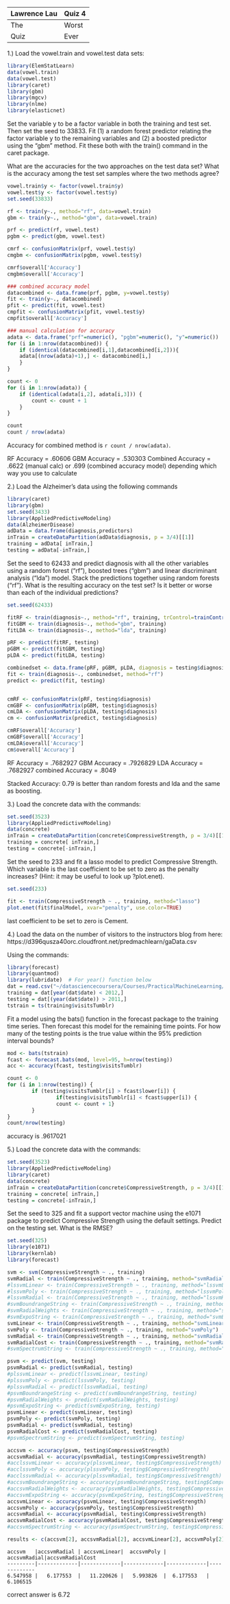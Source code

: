 Lawrence Lau | Quiz 4
-------------| -------------
The          | Worst
Quiz         | Ever




1.) Load the vowel.train and vowel.test data sets:

```r
library(ElemStatLearn)
data(vowel.train)
data(vowel.test)
library(caret)
library(gbm)
library(mgcv)
library(nlme)
library(elasticnet)
```

Set the variable y to be a factor variable in both the training and test set. Then set the seed to 33833. Fit (1) a random forest predictor relating the factor variable y to the remaining variables and (2) a boosted predictor using the "gbm" method. Fit these both with the train() command in the caret package. 

What are the accuracies for the two approaches on the test data set? What is the accuracy among the test set samples where the two methods agree?

```r
vowel.train$y <- factor(vowel.train$y)
vowel.test$y <- factor(vowel.test$y)
set.seed(33833)

rf <- train(y~., method="rf", data=vowel.train)
gbm <- train(y~., method="gbm", data=vowel.train)
```

```r
prf <- predict(rf, vowel.test)
pgbm <- predict(gbm, vowel.test)

cmrf <- confusionMatrix(prf, vowel.test$y)
cmgbm <- confusionMatrix(pgbm, vowel.test$y)

cmrf$overall['Accuracy']
cmgbm$overall['Accuracy']

### combined accuracy model
datacombined <- data.frame(prf, pgbm, y=vowel.test$y)
fit <- train(y~., datacombined)
pfit <- predict(fit, vowel.test)
cmpfit <- confusionMatrix(pfit, vowel.test$y)
cmpfit$overall['Accuracy']


```


```r
### manual calculation for accuracy
adata <- data.frame("prf"=numeric(), "pgbm"=numeric(), "y"=numeric())
for (i in 1:nrow(datacombined)) {
    if (identical(datacombined[i,1],datacombined[i,2])){
    adata[(nrow(adata)+1),] <- datacombined[i,]
    }
}

count <- 0
for (i in 1:nrow(adata)) {
    if (identical(adata[i,2], adata[i,3])) {
        count <- count + 1
    }
}

count
count / nrow(adata)
```

Accuracy for combined method is `r count / nrow(adata)`.

RF Accuracy = .60606 
GBM Accuracy = .530303
Combined Accuracy = .6622 (manual calc) or .699 (combined accuracy model) depending which way you use to calculate

2.)  Load the Alzheimer's data using the following commands

```r
library(caret)
library(gbm)
set.seed(3433)
library(AppliedPredictiveModeling)
data(AlzheimerDisease)
adData = data.frame(diagnosis,predictors)
inTrain = createDataPartition(adData$diagnosis, p = 3/4)[[1]]
training = adData[ inTrain,]
testing = adData[-inTrain,]
```

Set the seed to 62433 and predict diagnosis with all the other variables using a random forest ("rf"), boosted trees ("gbm") and linear discriminant analysis ("lda") model. Stack the predictions together using random forests ("rf"). What is the resulting accuracy on the test set? Is it better or worse than each of the individual predictions?

```r
set.seed(62433)

fitRF <- train(diagnosis~., method="rf", training, trControl=trainControl(number=3))
fitGBM <- train(diagnosis~., method="gbm", training)
fitLDA <- train(diagnosis~., method="lda", training)
```

```r
pRF <- predict(fitRF, testing)
pGBM <- predict(fitGBM, testing)
pLDA <- predict(fitLDA, testing)

combinedset <- data.frame(pRF, pGBM, pLDA, diagnosis = testing$diagnosis)
fit <- train(diagnosis~., combinedset, method="rf")
predict <- predict(fit, testing)


cmRF <- confusionMatrix(pRF, testing$diagnosis)
cmGBF <- confusionMatrix(pGBM, testing$diagnosis)
cmLDA <- confusionMatrix(pLDA, testing$diagnosis)
cm <- confusionMatrix(predict, testing$diagnosis)

cmRF$overall['Accuracy']
cmGBF$overall['Accuracy']
cmLDA$overall['Accuracy']
cm$overall['Accuracy']
```

RF Accuracy = .7682927
GBM Accuracy = .7926829
LDA Accuracy = .7682927
combined Accuracy = .8049

Stacked Accuracy: 0.79 is better than random forests and lda and the same as boosting.

3.)  Load the concrete data with the commands:
```r
set.seed(3523)
library(AppliedPredictiveModeling)
data(concrete)
inTrain = createDataPartition(concrete$CompressiveStrength, p = 3/4)[[1]]
training = concrete[ inTrain,]
testing = concrete[-inTrain,]
```

Set the seed to 233 and fit a lasso model to predict Compressive Strength. Which variable is the last coefficient to be set to zero as the penalty increases? (Hint: it may be useful to look up ?plot.enet).

```r
set.seed(233)

fit <- train(CompressiveStrength ~ ., training, method="lasso")
plot.enet(fit$finalModel, xvar="penalty", use.color=TRUE)
```

last coefficient to be set to zero is Cement.

4.) Load the data on the number of visitors to the instructors blog from here: 
https://d396qusza40orc.cloudfront.net/predmachlearn/gaData.csv

Using the commands:

```r
library(forecast)
library(quantmod)
library(lubridate)  # For year() function below
dat = read.csv("~/datasciencecoursera/Courses/PracticalMachineLearning/gaData.csv")
training = dat[year(dat$date) < 2012,]
testing = dat[(year(dat$date)) > 2011,]
tstrain = ts(training$visitsTumblr)
```

Fit a model using the bats() function in the forecast package to the training time series. Then forecast this model for the remaining time points. For how many of the testing points is the true value within the 95% prediction interval bounds?

```r
mod <- bats(tstrain)
fcast <- forecast.bats(mod, level=95, h=nrow(testing))
acc <- accuracy(fcast, testing$visitsTumblr)

count <- 0
for (i in 1:nrow(testing)) {
        if (testing$visitsTumblr[i] > fcast$lower[i]) {
                if(testing$visitsTumblr[i] < fcast$upper[i]) {
                count <- count + 1}
        }
}
count/nrow(testing)
```

accuracy is .9617021

5.) Load the concrete data with the commands:

```r
set.seed(3523)
library(AppliedPredictiveModeling)
library(caret)
data(concrete)
inTrain = createDataPartition(concrete$CompressiveStrength, p = 3/4)[[1]]
training = concrete[ inTrain,]
testing = concrete[-inTrain,]
```

Set the seed to 325 and fit a support vector machine using the e1071 package to predict Compressive Strength using the default settings. Predict on the testing set. What is the RMSE?

```r
set.seed(325)
library(e1071)
library(kernlab)
library(forecast)

svm <- svm(CompressiveStrength ~ ., training)
svmRadial <- train(CompressiveStrength ~ ., training, method="svmRadial")
#lssvmLinear <- train(CompressiveStrength ~ ., training, method="lssvmLinear")
#lssvmPoly <- train(CompressiveStrength ~ ., training, method="lssvmPoly")
#lssvmRadial <- train(CompressiveStrength ~ ., training, method="lssvmRadial")
#svmBoundrangeString <- train(CompressiveStrength ~ ., training, method="svmBoundrangeString")
#svmRadialWeights <- train(CompressiveStrength ~ ., training, method="svmRadialWeights")
#svmExpoString <- train(CompressiveStrength ~ ., training, method="svmExpoString")
svmLinear <- train(CompressiveStrength ~ ., training, method="svmLinear")
svmPoly <- train(CompressiveStrength ~ ., training, method="svmPoly")
svmRadial <- train(CompressiveStrength ~ ., training, method="svmRadial")
svmRadialCost <- train(CompressiveStrength ~ ., training, method="svmRadialCost")
#svmSpectrumString <- train(CompressiveStrength ~ ., training, method="svmSpectrumString")

psvm <- predict(svm, testing)
psvmRadial <- predict(svmRadial, testing)
#plssvmLinear <- predict(lssvmLinear, testing)
#plssvmPoly <- predict(lssvmPoly, testing)
#plssvmRadial <- predict(lssvmRadial, testing)
#psvmBoundrangeString <- predict(svmBoundrangeString, testing)
#psvmRadialWeights <- predict(svmRadialWeights, testing)
#psvmExpoString <- predict(svmExpoString, testing)
psvmLinear <- predict(svmLinear, testing)
psvmPoly <- predict(svmPoly, testing)
psvmRadial <- predict(svmRadial, testing)
psvmRadialCost <- predict(svmRadialCost, testing)
#psvmSpectrumString <- predict(svmSpectrumString, testing)

accsvm <- accuracy(psvm, testing$CompressiveStrength)
accsvmRadial <- accuracy(psvmRadial, testing$CompressiveStrength)
#acclssvmLinear <- accuracy(plssvmLinear, testing$CompressiveStrength)
#acclssvmPoly <- accuracy(plssvmPoly, testing$CompressiveStrength)
#acclssvmRadial <- accuracy(plssvmRadial, testing$CompressiveStrength)
#accsvmBoundrangeString <- accuracy(psvmBoundrangeString, testing$CompressiveStrength)
#accsvmRadialWeights <- accuracy(psvmRadialWeights, testing$CompressiveStrength)
#accsvmExpoString <- accuracy(psvmExpoString, testing$CompressiveStrength)
accsvmLinear <- accuracy(psvmLinear, testing$CompressiveStrength)
accsvmPoly <- accuracy(psvmPoly, testing$CompressiveStrength)
accsvmRadial <- accuracy(psvmRadial, testing$CompressiveStrength)
accsvmRadialCost <- accuracy(psvmRadialCost, testing$CompressiveStrength)
#accsvmSpectrumString <- accuracy(psvmSpectrumString, testing$CompressiveStrength)
```

```r
results <- c(accsvm[2], accsvmRadial[2], accsvmLinear[2], accsvmPoly[2], accsvmRadial[2], accsvmRadialCost[2])
```

    accsvm   |accsvmRadial | accsvmLinear|  accsvmPoly | accsvmRadial|accsvmRadialCost
    ---------|-------------|-------------|-------------|-------------|-------------
    6.547958 |   6.177553  |   11.220626 |   5.993826  |  6.177553   |  6.106515

correct answer is 6.72


